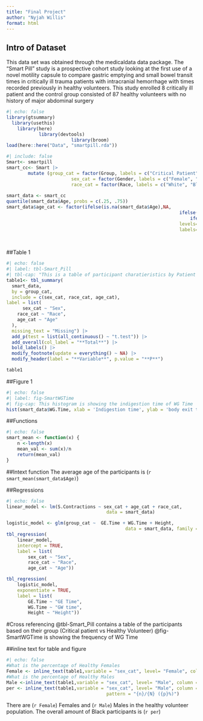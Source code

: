 ```yaml
---
title: "Final Project"
author: "Nyjah Willis"
format: html
---
```


## Intro of Dataset

This data set was obtained through the medicaldata data package. The "Smart Pill" study is a prospective cohort study looking at the first use of a novel motility capsule to compare gastric emptying and small bowel transit times in critically ill trauma patients with intracranial hemorrhage with times recorded previously in healthy volunteers. This study enrolled 8 critically ill patient and the control group consisted of 87 healthy volunteers with no history of major abdominal surgery

```r
#| echo: false
library(gtsummary)
  library(usethis)
  	library(here)
			library(devtools)
						library(broom)
load(here::here("Data", "smartpill.rda"))
```

```r
#| include: false
Smart<- smartpill
smart_cc<- Smart |>
		mutate (group_cat = factor(Group, labels = c("Critical Patient", "Healthy Volunteer")),
						sex_cat = factor(Gender, labels = c("Female", "Male")),
						race_cat = factor(Race, labels = c("White", "Black", "Asian/Pacific Islander", 
																					 "Hispanic", "Other")))
smart_data <- smart_cc
quantile(smart_data$Age, probs = c(.25, .75))
smart_data$age_cat <- factor(ifelse(is.na(smart_data$Age),NA,
																ifelse(smart_data$Age <=28, 1,
																	ifelse(smart_data$Age <= 44, 2, 3))),
																levels=1:3,
																labels=c("28 years or younger",
																				 "Between 29 - 43 years",
																				 "44 and older "))
```
##Table 1

```r
#| echo: false
#| label: tbl-Smart_Pill
#| tbl-cap: "This is a table of participant charatieristics by Patient Group"
table1<- tbl_summary(
  smart_data,
  by = group_cat,
  include = c(sex_cat, race_cat, age_cat),
label = list(
	  sex_cat ~ "Sex",
    race_cat ~ "Race",
    age_cat ~ "Age"
  ),
  missing_text = "Missing") |> 
  add_p(test = list(all_continuous() ~ "t.test")) |> 
  add_overall(col_label = "**Total**") |> 
  bold_labels() |> 
  modify_footnote(update = everything() ~ NA) |> 
  modify_header(label = "**Variable**", p.value = "**P**")

table1
```

##Figure 1

```r
#| echo: false
#| label: fig-SmartWGTime
#| fig-cap: This histogram is showing the indigestion time of WG Time 
hist(smart_data$WG.Time, xlab = 'Indigestion time', ylab = 'body exit time', main = 'Whole Gut Time')
```

##Functions

```r
#| echo: false
smart_mean <- function(x) {
	n <-length(x)
	mean_val <- sum(x)/n
	return(mean_val)
}
```
##Intext function 
The average age of the participants is (`r smart_mean(smart_data$Age)`)

##Regressions

```r
#| echo: false
linear_model <- lm(S.Contractions ~ sex_cat + age_cat + race_cat,
									 data = smart_data)

logistic_model <- glm(group_cat ~  GE.Time + WG.Time + Height,
											data = smart_data, family = binomial())
tbl_regression(
	linear_model,
	intercept = TRUE,
	label = list(
		sex_cat ~ "Sex",
		race_cat ~ "Race",
		age_cat ~ "Age"))

tbl_regression(
	logistic_model,
	exponentiate = TRUE,
	label = list(
		GE.Time ~ "GE Time",
		WG.Time ~ "GW time",
		Height ~ "Height"))
```

#Cross referencing @tbl-Smart_Pill contains a table of the participants based on their group (Critical patient vs Healthy Volunteer) @fig-SmartWGTime is showing the frequency of WG Time

##inline text for table and figure

```r
#| echo: false
#What is the percentage of Healthy Females 
Female <- inline_text(table1,variable = "sex_cat", level= "Female", column = "Healthy Volunteer")
#What is the percentage of Healthy Males
Male <-inline_text(table1,variable = "sex_cat", level= "Male", column = "Healthy Volunteer")
per <- inline_text(table1,variable = "sex_cat", level= "Male", column = "stat_0",
									 pattern = "{n}/{N} ({p}%)")
```

There are (`r Female`) Females and (`r Male`) Males in the healthy volunteer population. The overall amount of Black participants is (`r per`)


